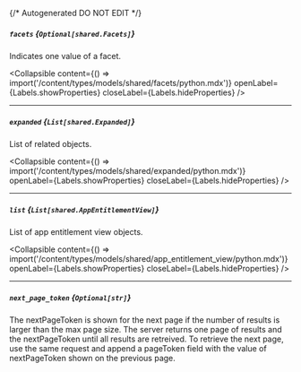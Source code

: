 {/* Autogenerated DO NOT EDIT  */}

##### `facets` *{`Optional[shared.Facets]`}*
Indicates one value of a facet.

<Collapsible content={() => import('/content/types/models/shared/facets/python.mdx')} openLabel={Labels.showProperties} closeLabel={Labels.hideProperties} />


---
##### `expanded` *{`List[shared.Expanded]`}*
List of related objects.

<Collapsible content={() => import('/content/types/models/shared/expanded/python.mdx')} openLabel={Labels.showProperties} closeLabel={Labels.hideProperties} />


---
##### `list` *{`List[shared.AppEntitlementView]`}*
List of app entitlement view objects.

<Collapsible content={() => import('/content/types/models/shared/app_entitlement_view/python.mdx')} openLabel={Labels.showProperties} closeLabel={Labels.hideProperties} />


---
##### `next_page_token` *{`Optional[str]`}*
The nextPageToken is shown for the next page if the number of results is larger than the max page size. The server returns one page of results and the nextPageToken until all results are retreived. To retrieve the next page, use the same request and append a pageToken field with the value of nextPageToken shown on the previous page.


